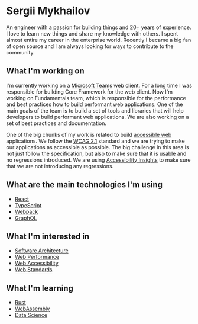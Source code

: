 # Sergii Mykhailov

An engineer with a passion for building things and 20+ years of experience.
I love to learn new things and share my knowledge with others. I spent almost entire my career
in the enterprise world. Recently I became a big fan of open source and I am always looking
for ways to contribute to the community.

## What I'm working on

I'm currently working on a [Microsoft Teams](https://www.microsoft.com/en-us/microsoft-teams/group-chat-software/)
web client. For a long time I was responsible for building Core Framework for the web client.
Now I'm working on Fundamentals team, which is responsible for the performance and best practices how
to build performant web applications. One of the main goals of the team is to build a set of tools
and libraries that will help developers to build performant web applications. We are also working
on a set of best practices and documentation.

One of the big chunks of my work is related to build [accessible web](https://www.w3.org/standards/webdesign/accessibility) applications. We follow the [WCAG 2.1](https://www.w3.org/TR/WCAG21/) standard and we are trying to make our applications as accessible as possible. The big challenge in this area is not just follow the specification, but also to make sure that it is usable and no regressions introduced. We are using [Accessibility Insights](https://accessibilityinsights.io/) to make sure that we are not introducing any regressions.

## What are the main technologies I'm using

- [React](https://reactjs.org/)
- [TypeScript](https://www.typescriptlang.org/)
- [Webpack](https://webpack.js.org/)
- [GraphQL](https://graphql.org/)

## What I'm interested in

- [Software Architecture](https://en.wikipedia.org/wiki/Software_architecture)
- [Web Performance](https://developers.google.com/web/fundamentals/performance)
- [Web Accessibility](https://www.w3.org/WAI/fundamentals/accessibility-intro/)
- [Web Standards](https://www.w3.org/standards/)

## What I'm learning

- [Rust](https://www.rust-lang.org/)
- [WebAssembly](https://webassembly.org/)
- [Data Science](https://en.wikipedia.org/wiki/Data_science)

